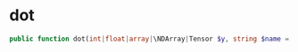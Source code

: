 # dot

```php
public function dot(int|float|array|\NDArray|Tensor $y, string $name = ''): Tensor
```